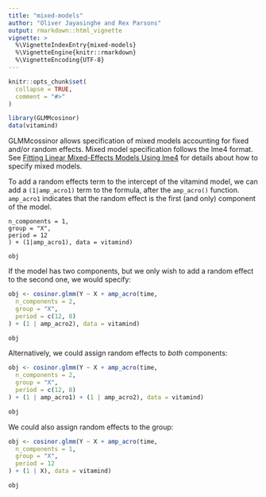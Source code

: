 ```yaml
---
title: "mixed-models"
author: "Oliver Jayasinghe and Rex Parsons"
output: rmarkdown::html_vignette
vignette: >
  %\VignetteIndexEntry{mixed-models}
  %\VignetteEngine{knitr::rmarkdown}
  %\VignetteEncoding{UTF-8}
---
```


```r
knitr::opts_chunk$set(
  collapse = TRUE,
  comment = "#>"
)
```

```r
library(GLMMcosinor)
data(vitamind)
```

GLMMcossinor allows specification of mixed models accounting for fixed and/or random effects. Mixed model specification follows the lme4 format. See [Fitting Linear Mixed-Effects Models Using lme4](https://cran.r-project.org/web/packages/lme4/vignettes/lmer.pdf) for details about how to specify mixed models.

To add a random effects term to the intercept of the vitamind model, we can add a `(1|amp_acro1)` term to the formula, after the `amp_acro()` function. `amp_acro1` indicates that the random effect is the first (and only) component of the model.

```obj
n_components = 1,
group = "X",
period = 12
) + (1|amp_acro1), data = vitamind)

obj
```

If the model has two components, but we only wish to add a random effect to the second one, we would specify:

```r
obj <- cosinor.glmm(Y ~ X + amp_acro(time,
  n_components = 2,
  group = "X",
  period = c(12, 8)
) + (1 | amp_acro2), data = vitamind)

obj
```

Alternatively, we could assign random effects to *both* components:

```r
obj <- cosinor.glmm(Y ~ X + amp_acro(time,
  n_components = 2,
  group = "X",
  period = c(12, 8)
) + (1 | amp_acro1) + (1 | amp_acro2), data = vitamind)

obj
```

We could also assign random effects to the group:

```r
obj <- cosinor.glmm(Y ~ X + amp_acro(time,
  n_components = 1,
  group = "X",
  period = 12
) + (1 | X), data = vitamind)

obj
```
